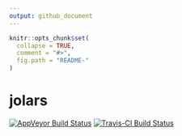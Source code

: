 ```yaml
---
output: github_document
---
```


<!-- README.md is generated from README.Rmd. Please edit that file -->

```r
knitr::opts_chunk$set(
  collapse = TRUE,
  comment = "#>",
  fig.path = "README-"
)
```

# jolars

[![AppVeyor Build Status](https://ci.appveyor.com/api/projects/status/github/jolars/jolars?branch=master&svg=true)](https://ci.appveyor.com/project/jolars/jolars)
[![Travis-CI Build Status](https://travis-ci.org/jolars/jolars.svg?branch=master)](https://travis-ci.org/jolars/jolars)
